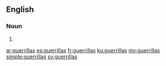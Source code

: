 ==English==

===Noun===
{{head|en|plural}}

# {{plural of|guerrilla|lang=en}}

[[ar:guerrillas]]
[[es:guerrillas]]
[[fr:guerrillas]]
[[ku:guerrillas]]
[[my:guerrillas]]
[[simple:guerrillas]]
[[sv:guerrillas]]